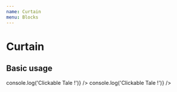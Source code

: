 ```yaml
---
name: Curtain
menu: Blocks
---
```



# Curtain

<PropsTable of={Curtain} />

## Basic usage

<Playground>
  <div style={{ overflow: 'hidden', padding: '1em 0 0 0', backgroundColor: theme.colors.primary }}>
    <Curtain>
      <Tale
        key="2VMg7y5esQg"
        thumbnail="https://img.youtube.com/vi/2VMg7y5esQg/hqdefault.jpg"
        title="MORPHINE - PRINCESS NOKIA"
        author="Princess Nokia"
        onClick={() => console.log('Clickable Tale !')}
      />
      <Tale
        key="oXES7DNMhsY"
        thumbnail="https://img.youtube.com/vi/oXES7DNMhsY/hqdefault.jpg"
        title="Rudimental & Major Lazer - Let Me Live (feat. Anne-Marie & Mr. Eazi) (Official Music Video)"
        author="Major Lazer"
        onClick={() => console.log('Clickable Tale !')}
      />
    </Curtain>
  </div>
</Playground>
